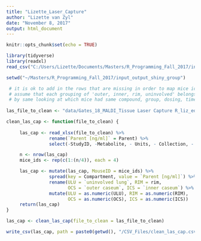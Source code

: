 ```yaml
---
title: "Lizette_Laser_Capture"
author: "Lizette van Zyl"
date: "November 8, 2017"
output: html_document
---
```


```r
knitr::opts_chunk$set(echo = TRUE)
```


```r
library(tidyverse)
library(readxl)
read_csv("C:/Users/Lizette/Documents/Masters/R_Programming_Fall_2017/input_output_shiny_group/CSV_Files/clean_3.csv")

setwd("~/Masters/R_Programming_Fall_2017/input_output_shiny_group")
```

```r
 # it is ok to add in the rows that are missing in order to map mice ids
 # assume that each grouping of 'outer, inner, rim, uninvolved' belongs to one mouse
 # by same looking at which mice had same compound, group, dosing, timepoint, and timepoint hours
   
las_file_to_clean <- "data/Gates_18_MALDI_Tissue Laser Capture R_liz_edit.xlsx"

clean_las_cap <- function(file_to_clean) {
  
     las_cap <- read_xlsx(file_to_clean) %>%
                rename(`Parent [ng/ml]` = Parent) %>%
                select(-StudyID, -Metabolite, - Units, - Collection, - `Sample ID`)

     n <- nrow(las_cap)
     mice_ids <- rep(c(1:(n/4)), each = 4)

     las_cap <- mutate(las_cap, MouseID = mice_ids) %>%
                spread(key = Compartment, value = `Parent [ng/ml]`) %>%
                rename(ULU = `uninvolved lung`, RIM = rim,
                       OCS = `outer caseum`, ICS = `inner caseum`) %>%
                mutate(ULU = as.numeric(ULU), RIM = as.numeric(RIM),
                       OCS = as.numeric(OCS), ICS = as.numeric(ICS))
     return(las_cap)
}

las_cap <- clean_las_cap(file_to_clean = las_file_to_clean)

write_csv(las_cap, path = paste0(getwd(), "/CSV_Files/clean_las_cap.csv"))
```

```r

```